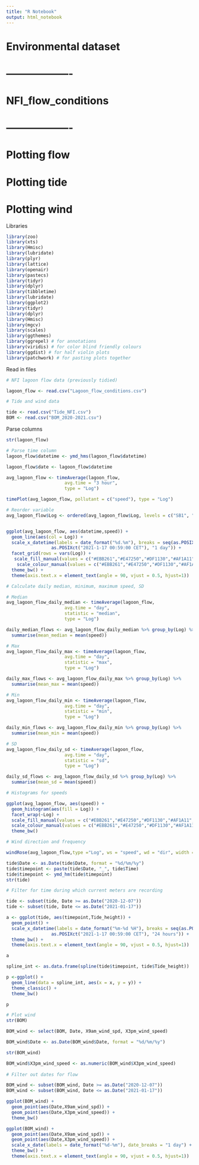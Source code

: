 ```yaml
---
title: "R Notebook"
output: html_notebook
---
```


# Environmental dataset 

# -------------------
# NFI_flow_conditions
# -------------------

# Plotting flow 
# Plotting tide 
# Plotting wind

Libraries 
```r
library(zoo)
library(xts)
library(Hmisc)
library(lubridate)
library(plyr)
library(lattice)
library(openair)
library(pastecs)
library(tidyr)
library(dplyr)
library(tibbletime)
library(lubridate)
library(ggplot2)
library(tidyr)
library(dplyr)
library(Hmisc)
library(mgcv)
library(scales)
library(ggthemes)
library(ggrepel) # for annotations 
library(viridis) # for color blind friendly colours 
library(ggdist) # for half violin plots
library(patchwork) # for pasting plots together

```


Read in files 

```r

# NFI lagoon flow data (previously tidied)

lagoon_flow <- read.csv("Lagoon_flow_conditions.csv")

# Tide and wind data 

tide <- read.csv("Tide_NFI.csv")
BOM <- read.csv("BOM_2020-2021.csv")

```


Parse columns

```r

str(lagoon_flow)

# Parse time column
lagoon_flow$datetime <- ymd_hms(lagoon_flow$datetime)

```



```r
lagoon_flow$date <- lagoon_flow$datetime

avg_lagoon_flow <- timeAverage(lagoon_flow, 
                      avg.time = "3 hour",
                      type = "Log")

timePlot(avg_lagoon_flow, pollutant = c("speed"), type = "Log")

# Reorder variable 
avg_lagoon_flow$Log <- ordered(avg_lagoon_flow$Log, levels = c("SB1", "SB2", "SB3","SB4","EB1","EB2"))


ggplot(avg_lagoon_flow, aes(datetime,speed)) +
  geom_line(aes(col = Log)) +
  scale_x_datetime(labels = date_format("%d.%m"), breaks = seq(as.POSIXct("2020-12-07 00:59:00 CET"),
                 as.POSIXct("2021-1-17 00:59:00 CET"), "1 day")) +
  facet_grid(rows = vars(Log)) +
   scale_fill_manual(values = c("#EBB261","#E47250","#DF1130","#AF1A11","#5A4A6F", "#9D5A6C")) + # Specify     colours using hex codes.
    scale_colour_manual(values = c("#EBB261","#E47250","#DF1130","#AF1A11","#5A4A6F", "#9D5A6C")) + # Specify colours using hex codes.
  theme_bw() +
  theme(axis.text.x = element_text(angle = 90, vjust = 0.5, hjust=1))

# Calculate daily median, minimum, maximum speed, SD 

# Median
avg_lagoon_flow_daily_median <- timeAverage(lagoon_flow, 
                      avg.time = "day",
                      statistic = "median",
                      type = "Log")

daily_median_flows <- avg_lagoon_flow_daily_median %>% group_by(Log) %>%
  summarise(mean_median = mean(speed))

# Max
avg_lagoon_flow_daily_max <- timeAverage(lagoon_flow, 
                      avg.time = "day",
                      statistic = "max",
                      type = "Log")

daily_max_flows <- avg_lagoon_flow_daily_max %>% group_by(Log) %>%
  summarise(mean_max = mean(speed))

# Min
avg_lagoon_flow_daily_min <- timeAverage(lagoon_flow, 
                      avg.time = "day",
                      statistic = "min",
                      type = "Log")

daily_min_flows <- avg_lagoon_flow_daily_min %>% group_by(Log) %>%
  summarise(mean_min = mean(speed))

# SD
avg_lagoon_flow_daily_sd <- timeAverage(lagoon_flow, 
                      avg.time = "day",
                      statistic = "sd",
                      type = "Log")

daily_sd_flows <- avg_lagoon_flow_daily_sd %>% group_by(Log) %>%
  summarise(mean_sd = mean(speed))

```
```r
# Histograms for speeds

ggplot(avg_lagoon_flow, aes(speed)) + 
  geom_histogram(aes(fill = Log)) +
  facet_wrap(~Log) +
  scale_fill_manual(values = c("#EBB261","#E47250","#DF1130","#AF1A11","#5A4A6F", "#9D5A6C")) + # Specify     colours using hex codes.
  scale_colour_manual(values = c("#EBB261","#E47250","#DF1130","#AF1A11","#5A4A6F", "#9D5A6C")) + # Specify colours using hex codes.
  theme_bw()

```

```r

# Wind direction and frequency

windRose(avg_lagoon_flow,type ="Log", ws = "speed", wd = "dir", width = 1.5, paddle = F, col = rev(rocket(6)),key.position = "right",angle = 30)

```

```r

tide$Date <- as.Date(tide$Date, format = "%d/%m/%y")
tide$timepoint <- paste(tide$Date, "_", tide$Time)
tide$timepoint <- ymd_hm(tide$timepoint)
str(tide)

# Filter for time during which current meters are recording

tide <- subset(tide, Date >= as.Date("2020-12-07"))
tide <- subset(tide, Date <= as.Date("2021-01-17"))

a <- ggplot(tide, aes(timepoint,Tide_height)) +
  geom_point() +
  scale_x_datetime(labels = date_format("%m-%d %H"), breaks = seq(as.POSIXct("2020-12-07 00:59:00 CET"),
                 as.POSIXct("2021-1-17 00:59:00 CET"), "24 hours")) +
  theme_bw() +
  theme(axis.text.x = element_text(angle = 90, vjust = 0.5, hjust=1))

a

spline_int <- as.data.frame(spline(tide$timepoint, tide$Tide_height))

p <-ggplot() + 
  geom_line(data = spline_int, aes(x = x, y = y)) +
  theme_classic() +
  theme_bw()

p


```

```r
# Plot wind 
str(BOM)

BOM_wind <- select(BOM, Date, X9am_wind_spd, X3pm_wind_speed)

BOM_wind$Date <- as.Date(BOM_wind$Date, format = "%d/%m/%y")

str(BOM_wind)

BOM_wind$X3pm_wind_speed <- as.numeric(BOM_wind$X3pm_wind_speed)
  
# Filter out dates for flow 

BOM_wind <- subset(BOM_wind, Date >= as.Date("2020-12-07"))
BOM_wind <- subset(BOM_wind, Date <= as.Date("2021-01-17"))

ggplot(BOM_wind) +
  geom_point(aes(Date,X9am_wind_spd)) +
  geom_point(aes(Date,X3pm_wind_speed)) +
  theme_bw()

ggplot(BOM_wind) +
  geom_point(aes(Date,X9am_wind_spd)) +
  geom_point(aes(Date,X3pm_wind_speed)) +
  scale_x_date(labels = date_format("%d-%m"), date_breaks = "1 day") +
  theme_bw() +
  theme(axis.text.x = element_text(angle = 90, vjust = 0.5, hjust=1))

```
